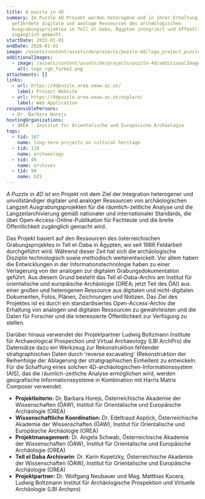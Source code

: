 ```yaml
---
title: A puzzle in 4D
summary: Im Puzzle 4D Projekt werden heterogene und in ihrer Erhaltung
  gefährdete digitale und analoge Ressourcen des archäologischen
  Ausgrabungsprojektes in Tell el-Daba, Ägypten integriert und öffentlich
  zugänglich gemacht.
startDate: 2015-01-01
endDate: 2020-01-01
image: /assets/content/assets/de/projects/puzzle-4d/logo_project_puzzle4d.png
additionalImages:
  - image: /assets/content/assets/de/projects/puzzle-4d/additionalImages/logo_rgb_farbe2.png
    alt: logo_rgb_farbe2.png
attachments: []
links:
  - url: https://4dpuzzle.orea.oeaw.ac.at/
    label: Project Website
  - url: https://4dpuzzle.orea.oeaw.ac.at/explore/
    label: Web Application
responsiblePersons:
  - Dr. Barbara Horejs
hostingOrganizations:
  - OREA - Institut für Orientalische und Europäische Archäologie
tags:
  - tid: 167
    name: long-term projects on cultural heritage
  - tid: 128
    name: archaeology
  - tid: 49
    name: archives
  - tid: 99
    name: GIS
---
```

_A Puzzle in 4D_ ist ein Projekt mit dem Ziel der Integration heterogener und unvollständiger digitaler und analoger Ressourcen von archäologischen Langzeit Ausgrabungsprojekten für die räumlich-zeitliche Analyse und die Langzeitarchivierung gemäß nationaler und internationaler  Standards, die über Open-Access-Online-Publikation für Fachleute und die breite Öffentlichkeit zugänglich gemacht wird.

Das Projekt basiert auf den Ressourcen des österreichischen Grabungsprojektes in Tell el-Daba in Ägypten, wo seit 1966 Feldarbeit durchgeführt wird. Während dieser Zeit hat sich die archäologische Disziplin technologisch sowie methodisch weiterentwickelt. Vor allem haben die Entwicklungen in der Informationstechnologie haben zu einer Verlagerung von der analogen zur digitalen Grabungsdokumentation geführt. Aus diesem Grund besteht das Tell el-Daba-Archiv am Institut für orientalische und europäische Archäologie (OREA; jetzt Teil des ÖAI) aus einer großen und heterogenen Ressource aus digitalen und nicht-digitalen Dokumenten, Fotos, Plänen, Zeichnungen und Notizen. Das Ziel des Projektes ist es durch ein standardisiertes Open-Access-Archiv die Erhaltung von analogen und digitalen Ressourcen zu gewährleisten und die Daten für Forscher und die interessierte Öffentlichkeit zur Verfügung zu stellen.

Darüber hinaus verwendet der Projektpartner Ludwig Boltzmann Institute für Archaeological Prospection und Virtual Archaeology (LBI ArchPro) die Datensätze dazu ein Werkzeug zur Rekonstruktion fehlender stratigraphischen Daten durch 'reverse excavating' (Rekonstruktion der Reihenfolge der Ablagerung der stratigraphischen Einheiten) zu entwickeln. Für die Schaffung eines solchen 4D-archäologischen-Informationssystem (AIS), das die räumlich-zeitliche Analyse ermöglichen wird, werden geografische Informationssysteme in Kombination mit Harris Matrix Composer verwendet.

*   **Projektleiterin:** Dr. Barbara Horejs, Österreichische Akademie der Wissenschaften (ÖAW), Institut für Orientalische und Europäische Archäologie (OREA)
*   **Wissenschaftliche Koordination:** Dr. Edeltraud Aspöck, Österreichische Akademie der Wissenschaften (ÖAW), Institut für Orientalische und Europäische Archäologie (OREA)
*   **Projektmanagement:** Dr. Angela Schwab, Österreichische Akademie der Wissenschaften (ÖAW), Institut für Orientalische und Europäische Archäologie (OREA)
*   **Tell el Daba Archivarin:** Dr. Karin Kopetzky, Österreichische Akademie der Wissenschaften (ÖAW), Institut für Orientalische und Europäische Archäologie (OREA)
*   **Projektpartner:** Dr. Wolfgang Neubauer und Mag. Matthias Kucera, Ludwig Boltzmann Institut für Archäologische Prospektion und Virtuelle Archäologie (LBI Archpro)
